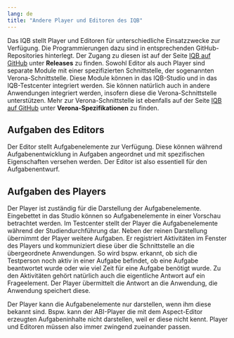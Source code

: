 ```yaml
---
lang: de
title: "Andere Player und Editoren des IQB"
---
```


Das IQB stellt Player und Editoren für unterschiedliche Einsatzzwecke zur Verfügung. Die Programmierungen dazu sind in entsprechenden GitHub-Repositories hinterlegt. Der Zugang zu diesen ist auf der Seite [IQB auf GitHub](https://iqb-berlin.github.io/) unter **Releases** zu finden. Sowohl Editor als auch Player sind separate Module mit einer spezifizierten Schnittstelle, der sogenannten Verona-Schnittstelle. Diese Module können in das IQB-Studio und in das IQB-Testcenter integriert werden. Sie können natürlich auch in andere Anwendungen integriert werden, insofern diese die Verona-Schnittstelle unterstützen. Mehr zur Verona-Schnittstelle ist ebenfalls auf der Seite [IQB auf GitHub](https://iqb-berlin.github.io/) unter **Verona-Spezifikationen** zu finden. 

## Aufgaben des Editors

Der Editor stellt Aufgabenelemente zur Verfügung. Diese können während Aufgabenentwicklung in Aufgaben angeordnet und mit spezifischen Eigenschaften versehen werden. Der Editor ist also essentiell für den Aufgabenentwurf. 

## Aufgaben des Players

Der Player ist zuständig für die Darstellung der Aufgabenelemente. Eingebettet in das Studio können so Aufgabenelemente in einer Vorschau betrachtet werden. Im Testcenter stellt der Player die Aufgabenelemente während der Studiendurchführung dar. Neben der reinen Darstellung übernimmt der Player weitere Aufgaben. Er registriert Aktivitäten im Fenster des Players und kommuniziert diese über die Schnittstelle an die übergeordnete Anwendungen. So wird bspw. erkannt, ob sich die Testperson noch aktiv in einer Aufgabe befindet, ob eine Aufgabe beantwortet wurde oder wie viel Zeit für eine Aufgabe benötigt wurde. Zu den Aktivitäten gehört natürlich auch die eigentliche Antwort auf ein Frageelement. Der Player übermittelt die Antwort an die Anwendung, die Anwendung speichert diese.

::: {.callout-note}
Der Player kann die Aufgabenelemente nur darstellen, wenn ihm diese bekannt sind. Bspw. kann der ABI-Player die mit dem Aspect-Editor erzeugten Aufgabeninhalte nicht darstellen, weil er diese nicht kennt. Player und Editoren müssen also immer zwingend zueinander passen. 
:::

